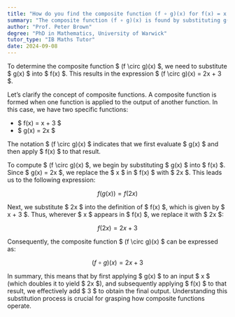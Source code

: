 ```yaml
---
title: "How do you find the composite function (f ∘ g)(x) for f(x) = x + 3 and g(x) = 2x?"
summary: "The composite function (f ∘ g)(x) is found by substituting g(x) into f(x), resulting in the expression (f ∘ g)(x) = 2x + 3."
author: "Prof. Peter Brown"
degree: "PhD in Mathematics, University of Warwick"
tutor_type: "IB Maths Tutor"
date: 2024-09-08
---
```


To determine the composite function $ (f \circ g)(x) $, we need to substitute $ g(x) $ into $ f(x) $. This results in the expression $ (f \circ g)(x) = 2x + 3 $.

Let’s clarify the concept of composite functions. A composite function is formed when one function is applied to the output of another function. In this case, we have two specific functions: 

- $ f(x) = x + 3 $ 
- $ g(x) = 2x $

The notation $ (f \circ g)(x) $ indicates that we first evaluate $ g(x) $ and then apply $ f(x) $ to that result.

To compute $ (f \circ g)(x) $, we begin by substituting $ g(x) $ into $ f(x) $. Since $ g(x) = 2x $, we replace the $ x $ in $ f(x) $ with $ 2x $. This leads us to the following expression:

$$
f(g(x)) = f(2x)
$$

Next, we substitute $ 2x $ into the definition of $ f(x) $, which is given by $ x + 3 $. Thus, wherever $ x $ appears in $ f(x) $, we replace it with $ 2x $:

$$
f(2x) = 2x + 3
$$

Consequently, the composite function $ (f \circ g)(x) $ can be expressed as:

$$
(f \circ g)(x) = 2x + 3
$$

In summary, this means that by first applying $ g(x) $ to an input $ x $ (which doubles it to yield $ 2x $), and subsequently applying $ f(x) $ to that result, we effectively add $ 3 $ to obtain the final output. Understanding this substitution process is crucial for grasping how composite functions operate.
    